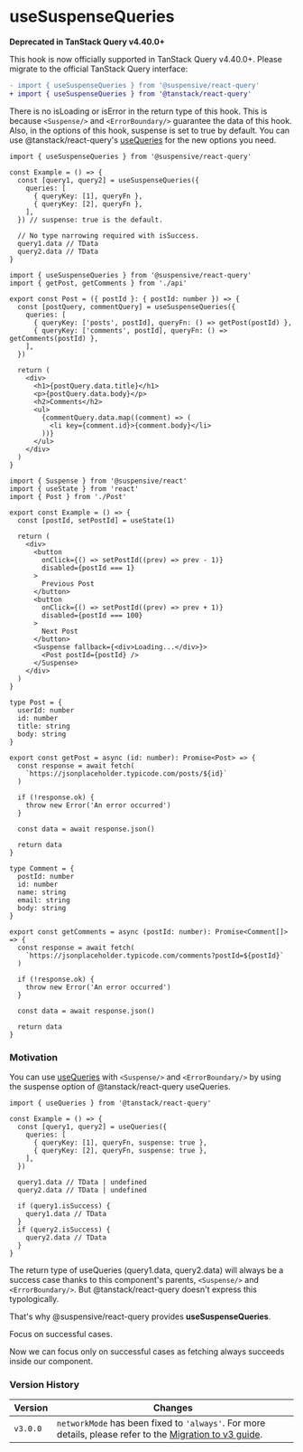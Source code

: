 
# useSuspenseQueries

<Callout type='warning'>

**Deprecated in TanStack Query v4.40.0+**

This hook is now officially supported in TanStack Query v4.40.0+. Please migrate to the official TanStack Query interface:

```diff
- import { useSuspenseQueries } from '@suspensive/react-query'
+ import { useSuspenseQueries } from '@tanstack/react-query'
```

</Callout>

There is no isLoading or isError in the return type of this hook. This is because `<Suspense/>` and `<ErrorBoundary/>` guarantee the data of this hook. Also, in the options of this hook, suspense is set to true by default. You can use @tanstack/react-query's [useQueries](https://tanstack.com/query/v4/docs/react/reference/useQueries) for the new options you need.

```tsx /useSuspenseQueries/
import { useSuspenseQueries } from '@suspensive/react-query'

const Example = () => {
  const [query1, query2] = useSuspenseQueries({
    queries: [
      { queryKey: [1], queryFn },
      { queryKey: [2], queryFn },
    ],
  }) // suspense: true is the default.

  // No type narrowing required with isSuccess.
  query1.data // TData
  query2.data // TData
}
```

<Sandpack>

```tsx Post.tsx active
import { useSuspenseQueries } from '@suspensive/react-query'
import { getPost, getComments } from './api'

export const Post = ({ postId }: { postId: number }) => {
  const [postQuery, commentQuery] = useSuspenseQueries({
    queries: [
      { queryKey: ['posts', postId], queryFn: () => getPost(postId) },
      { queryKey: ['comments', postId], queryFn: () => getComments(postId) },
    ],
  })

  return (
    <div>
      <h1>{postQuery.data.title}</h1>
      <p>{postQuery.data.body}</p>
      <h2>Comments</h2>
      <ul>
        {commentQuery.data.map((comment) => (
          <li key={comment.id}>{comment.body}</li>
        ))}
      </ul>
    </div>
  )
}
```

```tsx Example.tsx
import { Suspense } from '@suspensive/react'
import { useState } from 'react'
import { Post } from './Post'

export const Example = () => {
  const [postId, setPostId] = useState(1)

  return (
    <div>
      <button
        onClick={() => setPostId((prev) => prev - 1)}
        disabled={postId === 1}
      >
        Previous Post
      </button>
      <button
        onClick={() => setPostId((prev) => prev + 1)}
        disabled={postId === 100}
      >
        Next Post
      </button>
      <Suspense fallback={<div>Loading...</div>}>
        <Post postId={postId} />
      </Suspense>
    </div>
  )
}
```

```tsx /api.ts
type Post = {
  userId: number
  id: number
  title: string
  body: string
}

export const getPost = async (id: number): Promise<Post> => {
  const response = await fetch(
    `https://jsonplaceholder.typicode.com/posts/${id}`
  )

  if (!response.ok) {
    throw new Error('An error occurred')
  }

  const data = await response.json()

  return data
}

type Comment = {
  postId: number
  id: number
  name: string
  email: string
  body: string
}

export const getComments = async (postId: number): Promise<Comment[]> => {
  const response = await fetch(
    `https://jsonplaceholder.typicode.com/comments?postId=${postId}`
  )

  if (!response.ok) {
    throw new Error('An error occurred')
  }

  const data = await response.json()

  return data
}
```

</Sandpack>

### Motivation

You can use [useQueries](https://tanstack.com/query/v4/docs/react/reference/useQueries) with `<Suspense/>` and `<ErrorBoundary/>` by using the suspense option of @tanstack/react-query useQueries.

```tsx /useQueries/
import { useQueries } from '@tanstack/react-query'

const Example = () => {
  const [query1, query2] = useQueries({
    queries: [
      { queryKey: [1], queryFn, suspense: true },
      { queryKey: [2], queryFn, suspense: true },
    ],
  })

  query1.data // TData | undefined
  query2.data // TData | undefined

  if (query1.isSuccess) {
    query1.data // TData
  }
  if (query2.isSuccess) {
    query2.data // TData
  }
}
```

The return type of useQueries (query1.data, query2.data) will always be a success case thanks to this component's parents, `<Suspense/>` and `<ErrorBoundary/>`.
But @tanstack/react-query doesn't express this typologically.

That's why @suspensive/react-query provides **useSuspenseQueries**.

<Callout>

Focus on successful cases.

Now we can focus only on successful cases as fetching always succeeds inside our component.

</Callout>

### Version History

| Version  | Changes                                                                                                                                   |
| -------- | ----------------------------------------------------------------------------------------------------------------------------------------- |
| `v3.0.0` | `networkMode` has been fixed to `'always'`. For more details, please refer to the [Migration to v3 guide](./migration/migrate-to-v3.mdx). |
